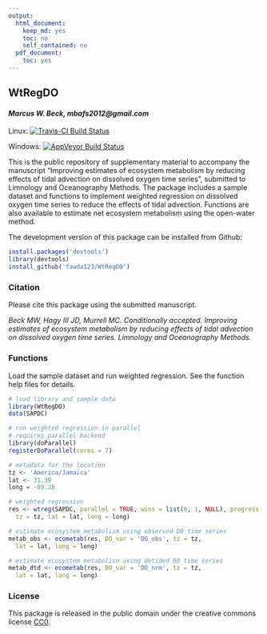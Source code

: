 ```yaml
---
output:
  html_document:
    keep_md: yes
    toc: no
    self_contained: no
  pdf_document:
    toc: yes
---
```


## WtRegDO

#### *Marcus W. Beck, mbafs2012@gmail.com*

Linux: [![Travis-CI Build Status](https://travis-ci.org/fawda123/WtRegDO.svg?branch=master)](https://travis-ci.org/fawda123/WtRegDO)

Windows: [![AppVeyor Build Status](https://ci.appveyor.com/api/projects/status/github/fawda123/WtRegDO?branch=master)](https://ci.appveyor.com/project/fawda123/WtRegDO)

This is the public repository of supplementary material to accompany the manuscript "Improving estimates of ecosystem metabolism by reducing effects of tidal advection on dissolved oxygen time series", submitted to Limnology and Oceanography Methods.  The package includes a sample dataset and functions to implement weighted regression on dissolved oxygen time series to reduce the effects of tidal advection.  Functions are also available to estimate net ecosystem metabolism using the open-water method.  

The development version of this package can be installed from Github:

```r
install.packages('devtools')
library(devtools)
install_github('fawda123/WtRegDO')
```

### Citation

Please cite this package using the submitted manuscript.

*Beck MW, Hagy III JD, Murrell MC. Conditionally accepted. Improving estimates of ecosystem metabolism by reducing effects of tidal advection on dissolved oxygen time series. Limnology and Oceanography Methods.*

### Functions

Load the sample dataset and run weighted regression.  See the function help files for details.

```r
# load library and sample data
library(WtRegDO)
data(SAPDC)

# run weighted regression in parallel
# requires parallel backend
library(doParallel)
registerDoParallel(cores = 7)

# metadata for the location
tz <- 'America/Jamaica'
lat <- 31.39
long = -89.28

# weighted regression
res <- wtreg(SAPDC, parallel = TRUE, wins = list(6, 1, NULL), progress = TRUE, 
  tz = tz, lat = lat, long = long)

# estimate ecosystem metabolism using observed DO time series
metab_obs <- ecometab(res, DO_var = 'DO_obs', tz = tz, 
  lat = lat, long = long)

# estimate ecosystem metabolism using detided DO time series
metab_dtd <- ecometab(res, DO_var = 'DO_nrm', tz = tz, 
  lat = lat, long = long)

```

### License

This package is released in the public domain under the creative commons license [CC0](https://tldrlegal.com/license/creative-commons-cc0-1.0-universal). 
